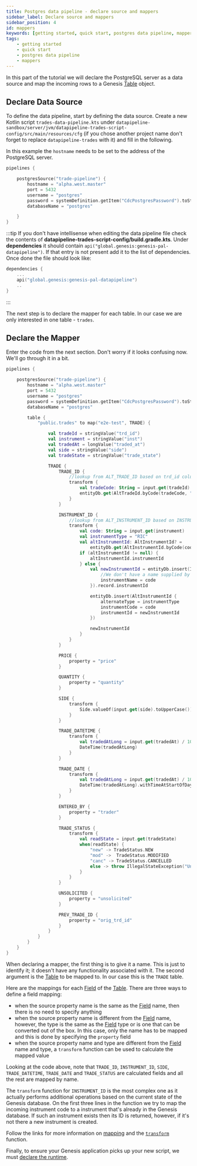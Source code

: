 ```yaml
---
title: Postgres data pipeline - declare source and mappers
sidebar_label: Declare source and mappers
sidebar_position: 4
id: mappers
keywords: [getting started, quick start, postgres data pipeline, mappers]
tags:
    - getting started
    - quick start
    - postgres data pipeline
    - mappers
---
```


In this part of the tutorial we will declare the PostgreSQL server as a data source and map the incoming rows to a Genesis [Table](/database/fields-tables-views/tables/) object.

## Declare Data Source

To define the data pipeline, start by defining the data source. Create a new Kotlin script `trades-data-pipeline.kts` under `datapipeline-sandbox/server/jvm/datapipeline-trades-script-config/src/main/resources/cfg` (if you chose another project name don't forget to replace `datapipeline-trades` with it) and fill in the following.

In this example the `hostname` needs to be set to the address of the PostgreSQL server.

```kotlin
pipelines {

    postgresSource("trade-pipeline") {
        hostname = "alpha.west.master"
        port = 5432
        username = "postgres"
        password = systemDefinition.getItem("CdcPostgresPassword").toString()
        databaseName = "postgres"

    }
}
```

:::tip
If you don't have intellisense when editing the data pipeline file check the contents of **datapipeline-trades-script-config/build.gradle.kts**. Under **dependencies** it should contain `api("global.genesis:genesis-pal-datapipeline")`. If that entry is not present add it to the list of dependencies. Once done the file should look like:
```kotlin
dependencies {
    ...
    api("global.genesis:genesis-pal-datapipeline")
    ..
}
```
:::

The next step is to declare the mapper for each table. In our case we are only interested in one table - `trades`.

## Declare the Mapper

Enter the code from the next section. Don't worry if it looks confusing now. We'll go through it in a bit.

```kotlin
pipelines {

    postgresSource("trade-pipeline") {
        hostname = "alpha.west.master"
        port = 5432
        username = "postgres"
        password = systemDefinition.getItem("CdcPostgresPassword").toString()
        databaseName = "postgres"

        table {
            "public.trades" to map("e2e-test", TRADE) {

                val tradeId = stringValue("trd_id")
                val instrument = stringValue("inst")
                val tradedAt = longValue("traded_at")
                val side = stringValue("side")
                val tradeState = stringValue("trade_state")

                TRADE {
                    TRADE_ID {
                        //lookup from ALT_TRADE_ID based on trd_id column
                        transform {
                            val tradeCode: String = input.get(tradeId)
                            entityDb.get(AltTradeId.byCode(tradeCode, "TradeStore"))?.tradeId
                        }
                    }

                    INSTRUMENT_ID {
                        //lookup from ALT_INSTRUMENT_ID based on INSTRUMENT_CODE
                        transform {
                            val code: String = input.get(instrument)
                            val instrumentType = "RIC"
                            val altInstrumentId: AltInstrumentId? =
                                entityDb.get(AltInstrumentId.byCode(code, instrumentType))
                            if (altInstrumentId != null) {
                                altInstrumentId.instrumentId
                            } else {
                                val newInstrumentId = entityDb.insert(Instrument {
                                    //We don't have a name supplied by postgres, so use the code as the name
                                    instrumentName = code
                                }).record.instrumentId

                                entityDb.insert(AltInstrumentId {
                                    alternateType = instrumentType
                                    instrumentCode = code
                                    instrumentId = newInstrumentId
                                })

                                newInstrumentId
                            }
                        }
                    }

                    PRICE {
                        property = "price"
                    }

                    QUANTITY {
                        property = "quantity"
                    }

                    SIDE {
                        transform {
                            Side.valueOf(input.get(side).toUpperCase())
                        }
                    }

                    TRADE_DATETIME {
                        transform {
                            val tradedAtLong = input.get(tradedAt) / 1000L
                            DateTime(tradedAtLong)
                        }
                    }

                    TRADE_DATE {
                        transform {
                            val tradedAtLong = input.get(tradedAt) / 1000L
                            DateTime(tradedAtLong).withTimeAtStartOfDay()
                        }
                    }

                    ENTERED_BY {
                        property = "trader"
                    }

                    TRADE_STATUS {
                        transform {
                            val readState = input.get(tradeState)
                            when(readState) {
                                "new" -> TradeStatus.NEW
                                "mod" ->  TradeStatus.MODIFIED
                                "canc" -> TradeStatus.CANCELLED
                                else -> throw IllegalStateException("Unknown trade state: $readState")
                            }
                        }
                    }

                    UNSOLICITED {
                        property = "unsolicited"
                    }

                    PREV_TRADE_ID {
                        property = "orig_trd_id"
                    }
                }
            }
        }
    }
}
```

When declaring a mapper, the first thing is to give it a name. This is just to identify it; it doesn't have any functionality associated with it. The second argument is the [Table](/database/fields-tables-views/tables/) to be mapped to. In our case this is the `TRADE` table. 

Here are the mappings for each [Field](/database/fields-tables-views/tables/tables-basics/#field-types) of the [Table](/database/fields-tables-views/tables/). There are three ways to define a field mapping:

- when the source property name is the same as the [Field](/database/fields-tables-views/tables/tables-basics/#field-types) name, then there is no need to specify anything
- when the source property name is different from the [Field](/database/fields-tables-views/tables/tables-basics/#field-types) name, however, the type is the same as the [Field](/database/fields-tables-views/tables/tables-basics/#field-types) type or is one that can be converted out of the box. In this case, only the name has to be mapped and this is done by specifying the `property` field
- when the source property name and type are different from the [Field](/database/fields-tables-views/tables/tables-basics/#field-types) name and type, a `transform` function can be used to calculate the mapped value

Looking at the code above, note that `TRADE_ID`, `INSTRUMENT_ID`, `SIDE`, `TRADE_DATETIME`, `TRADE_DATE` and `TRADE_STATUS` are calculated fields and all the rest are mapped by name.

The `transform` function for `INSTRUMENT_ID` is the most complex one as it actually performs additional operations based on the current state of the Genesis database. On the first three lines in the function we try to map the incoming instrument code to a instrument that's already in the Genesis database. If such an instrument exists then its ID is returned, however, if it's not there a new instrument is created.

Follow the links for more information on [mapping](../../../server/integration/data-pipeline/basics/#map-functions) and the [`transform`](../../../server/integration/data-pipeline/basics/#transform-function) function.

Finally, to ensure your Genesis application picks up your new script, we must [declare the runtime](../../../server/integration/data-pipeline/configuring-runtime/#configure-processesxml-file).
